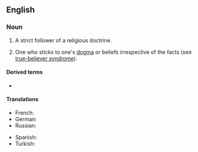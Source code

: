==English==
{{rfd|en}}
===Noun===
{{en-noun}}

# {{lb|en|ecclesiastical}} A strict follower of a religious doctrine.
# {{lb|en|idiomatic}} One who sticks to one's [[dogma]] or beliefs irrespective of the facts (see [[true-believer syndrome]]).

====Derived terms====
* {{l|en|true-believer syndrome}}

====Translations====
{{trans-top|a strict follower of a religious doctrine}}
* French: {{t|fr|vrai croyant|m}}
* German: {{t|de|Rechtgläubiger|m}}
* Russian: {{t+|ru|правове́рный}}
{{trans-mid}}
* Spanish: {{t|es|creyente verdadero|m}}
* Turkish: {{t|tr|gerçek iman sahibi kimse}}
{{trans-bottom}}